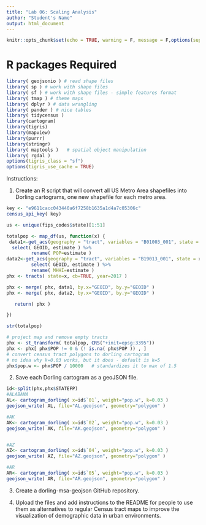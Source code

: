 ---
title: "Lab 06: Scaling Analysis"
author: "Student's Name"
output: html_document
---

```{r setup, include=FALSE}
knitr::opts_chunk$set(echo = TRUE, warning = F, message = F,options(suppressMessages=T))
```

# R packages Required

```{r}
library( geojsonio ) # read shape files 
library( sp ) # work with shape files 
library( sf ) # work with shape files - simple features format 
library( tmap ) # theme maps 
library( dplyr ) # data wrangling 
library( pander ) # nice tables
library( tidycensus )
library(cartogram)
library(tigris)
library(mapview)
library(purrr)
library(stringr)
library( maptools )   # spatial object manipulation 
library( rgdal )
options(tigris_class = "sf")
options(tigris_use_cache = TRUE)
```

Instructions:

1. Create an R script that will convert all US Metro Area shapefiles into Dorling cartograms, one new shapefile for each metro area.


```{r}
key <- "e9611cacc043440a6f7258b1635a1d4a7c05306c"
census_api_key( key)

us <- unique(fips_codes$state)[1:51]

totalpop <- map_df(us, function(x) {
 data1<-get_acs(geography = "tract", variables = "B01003_001", state = x,geometry=FALSE)%>%
  select( GEOID, estimate ) %>%
         rename( POP=estimate )
data2<-get_acs(geography = "tract", variables = "B19013_001", state = x,geometry=FALSE) %>% 
         select( GEOID, estimate ) %>%
         rename( MHHI=estimate )
phx <- tracts( state=x, cb=TRUE, year=2017 )

phx <- merge( phx, data1, by.x="GEOID", by.y="GEOID" )
phx <- merge( phx, data2, by.x="GEOID", by.y="GEOID" )

   return( phx ) 

})

str(totalpop)

```




```{r}
# project map and remove empty tracts
phx <- st_transform( totalpop, CRS("+init=epsg:3395"))
phx <- phx[ phx$POP != 0 & (! is.na( phx$POP )) , ]
# convert census tract polygons to dorling cartogram
# no idea why k=0.03 works, but it does - default is k=5
phx$pop.w <- phx$POP / 10000   # standardizes it to max of 1.5
```


2. Save each Dorling cartogram as a geoJSON file. 

```{r}
id<-split(phx,phx$STATEFP)
#ALABANA
AL<- cartogram_dorling( x=id$`01`, weight="pop.w", k=0.03 )
geojson_write( AL, file="AL.geojson", geometry="polygon" )

#AK
AK<- cartogram_dorling( x=id$`02`, weight="pop.w", k=0.03 )
geojson_write( AK, file="AK.geojson", geometry="polygon" )


#AZ
AZ<- cartogram_dorling( x=id$`04`, weight="pop.w", k=0.03 )
geojson_write( AZ, file="AZ.geojson", geometry="polygon" )

#AR
AR<- cartogram_dorling( x=id$`05`, weight="pop.w", k=0.03 )
geojson_write( AR, file="AR.geojson", geometry="polygon" )

```



3. Create a dorling-msa-geojson GitHub repository. 




4. Upload the files and add instructions to the README for people to use them as alternatives to regular Census tract maps to improve the visualization of demographic data in urban environments.
